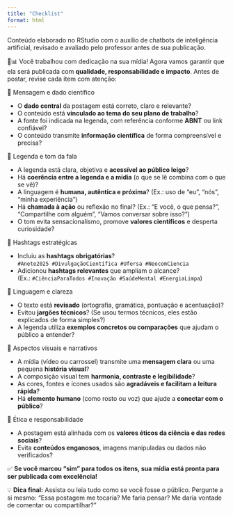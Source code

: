 ```yaml
---
title: "Checklist"
format: html
---
```


::: nota-secundaria
Conteúdo elaborado no RStudio com o auxílio de chatbots de inteligência artificial, revisado e avaliado pelo professor antes de sua publicação.
:::

🎥📊 Você trabalhou com dedicação na sua mídia! Agora vamos garantir que ela será publicada com **qualidade, responsabilidade e impacto**. Antes de postar, revise cada item com atenção:

::: subtitulo-nao-numerado
📌 Mensagem e dado científico
:::

-   O **dado central** da postagem está correto, claro e relevante?
-   O conteúdo está **vinculado ao tema do seu plano de trabalho**?
-   A fonte foi indicada na legenda, com referência conforme **ABNT** ou link confiável?
-   O conteúdo transmite **informação científica** de forma compreensível e precisa?

::: subtitulo-nao-numerado
📌 Legenda e tom da fala
:::

-   A legenda está clara, objetiva e **acessível ao público leigo**?
-   Há **coerência entre a legenda e a mídia** (o que se lê combina com o que se vê)?
-   A linguagem é **humana, autêntica e próxima**? (Ex.: uso de “eu”, “nós”, “minha experiência”)
-   Há **chamada à ação** ou reflexão no final? (Ex.: “E você, o que pensa?”, “Compartilhe com alguém”, “Vamos conversar sobre isso?”)
-   O tom evita sensacionalismo, promove **valores científicos** e desperta curiosidade?

::: subtitulo-nao-numerado
📌 Hashtags estratégicas
:::

-   Incluiu as **hashtags obrigatórias**?\
    `#Anete2025 #DivulgaçãoCientífica #Ufersa #NeocomCiencia`
-   Adicionou **hashtags relevantes** que ampliam o alcance?\
    (Ex.: `#CiênciaParaTodos #Inovação #SaúdeMental #EnergiaLimpa`)

::: subtitulo-nao-numerado
📌 Linguagem e clareza
:::

-   O texto está **revisado** (ortografia, gramática, pontuação e acentuação)?
-   Evitou **jargões técnicos**? (Se usou termos técnicos, eles estão explicados de forma simples?)
-   A legenda utiliza **exemplos concretos ou comparações** que ajudam o público a entender?

::: subtitulo-nao-numerado
📌 Aspectos visuais e narrativos
:::

-   A mídia (vídeo ou carrossel) transmite uma **mensagem clara** ou uma pequena **história visual**?
-   A composição visual tem **harmonia, contraste e legibilidade**?
-   As cores, fontes e ícones usados são **agradáveis e facilitam a leitura rápida**?
-   Há **elemento humano** (como rosto ou voz) que ajude a **conectar com o público**?

::: subtitulo-nao-numerado
📌 Ética e responsabilidade
:::

-   A postagem está alinhada com os **valores éticos da ciência e das redes sociais**?
-   Evita **conteúdos enganosos**, imagens manipuladas ou dados não verificados?

✅ **Se você marcou “sim” para todos os itens, sua mídia está pronta para ser publicada com excelência!**

💡 **Dica final:** Assista ou leia tudo como se você fosse o público. Pergunte a si mesmo: “Essa postagem me tocaria? Me faria pensar? Me daria vontade de comentar ou compartilhar?”
